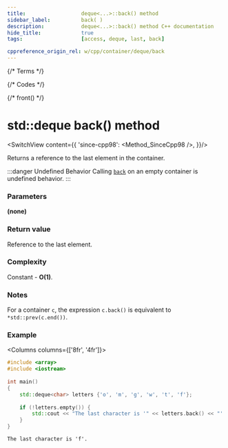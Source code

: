 ```yaml
---
title:					deque<...>::back() method
sidebar_label:			back( )
description:			deque<...>::back() method C++ documentation
hide_title:				true
tags:					[access, deque, last, back]

cppreference_origin_rel: w/cpp/container/deque/back
---
```



{/* Terms */}

{/* Codes */}

{/* front() */}


# std::deque back() method

<SwitchView content={{
		'since-cpp98': <Method_SinceCpp98 />,
	}}/>

Returns a <Tooltip title={Term_ContAlias_Reference}>reference</Tooltip> to the last element in the container.

:::danger Undefined Behavior
Calling [`back`](#) on an empty container is <Tooltip title={Term_UndefinedBehaviour}>undefined behavior</Tooltip>.
:::

### Parameters

**(none)**

### Return value

Reference to the last element.

### Complexity

Constant - **O(1)**.

### Notes

For a container `c`, the expression `c.back()` is equivalent to `*std::prev(c.end())`.

### Example

<Columns columns={['8fr', '4fr']}>
<div>

```cpp title='Main.cpp' showLineNumbers
#include <array>
#include <iostream>
 
int main()
{
    std::deque<char> letters {'o', 'm', 'g', 'w', 't', 'f'};
 
    if (!letters.empty()) {
        std::cout << "The last character is '" << letters.back() << "'.\n";
    }  
}
```

</div>
<div>

```plaintext title="Output"
The last character is 'f'.
```

</div>
</Columns>
